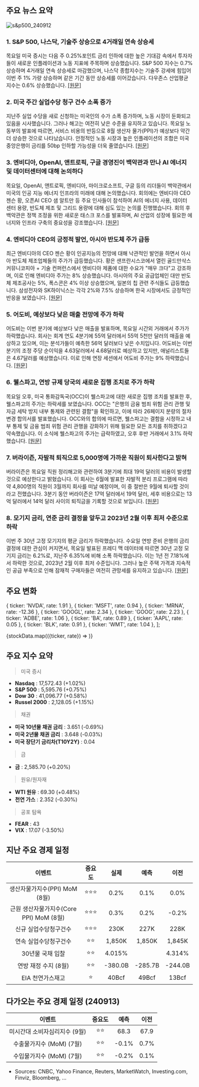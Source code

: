 ## 주요 뉴스 요약

![s&p500_240912](/map/240912.png)

### 1. **S&P 500, 나스닥, 기술주 상승으로 4거래일 연속 상승세**

목요일 미국 증시는 다음 주 0.25%포인트 금리 인하에 대한 높은 기대감 속에서 투자자들이 새로운 인플레이션과 노동 지표에 주목하며 상승했습니다. S&P 500 지수는 0.7% 상승하며 4거래일 연속 상승세로 마감했으며, 나스닥 종합지수는 기술주 강세에 힘입어 이번 주 1% 가량 상승하며 같은 기간 동안 상승세를 이어갔습니다. 다우존스 산업평균지수는 0.6% 상승했습니다. [[원문]](https://finance.yahoo.com/news/live/stock-market-today-sp-500-nasdaq-jump-for-4th-straight-day-as-tech-leads-stocks-higher-200034896.html)

### 2. **미국 주간 실업수당 청구 건수 소폭 증가**

지난주 실업 수당을 새로 신청하는 미국인의 수가 소폭 증가하며, 노동 시장이 둔화되고 있음을 시사했습니다. 그러나 해고는 여전히 낮은 수준을 유지하고 있습니다. 목요일 노동부의 발표에 따르면, 서비스 비용의 반등으로 8월 생산자 물가(PPI)가 예상보다 약간 더 상승한 것으로 나타났습니다. 안정적인 노동 시장과 높은 인플레이션의 조합은 미국 중앙은행이 금리를 50bp 인하할 가능성을 더욱 줄였습니다. [[원문]](https://www.reuters.com/markets/us/us-weekly-jobless-claims-rise-moderately-2024-09-12/)

### 3. **엔비디아, OpenAI, 앤트로픽, 구글 경영진이 백악관과 만나 AI 에너지 및 데이터센터에 대해 논의하다**

목요일, OpenAI, 앤트로픽, 엔비디아, 마이크로소프트, 구글 등의 리더들이 백악관에서 미국의 인공 지능 에너지 인프라의 미래에 대해 논의했습니다. 회의에는 엔비디아 CEO 젠슨 황, 오픈AI CEO 샘 알트만 등 주요 인사들이 참석하여 AI의 에너지 사용, 데이터 센터 용량, 반도체 제조 및 그리드 용량에 대해 심도 있는 논의를 진행했습니다. 회의 후 백악관은 정책 조정을 위한 새로운 태스크 포스를 발표하며, AI 산업의 성장에 필요한 에너지와 인프라 구축의 중요성을 강조했습니다. [[원문]](https://www.cnbc.com/2024/09/12/openai-anthropic-and-google-leaders-met-with-white-house-to-talk-ai-.html)

### 4. **엔비디아 CEO의 긍정적 발언, 아시아 반도체 주가 급등**

최근 엔비디아의 CEO 젠슨 황이 인공지능의 전망에 대해 낙관적인 발언을 하면서 아시아 반도체 제조업체들의 주가가 급등했습니다. 황은 샌프란시스코에서 열린 골드만삭스 커뮤니코피아 + 기술 컨퍼런스에서 엔비디아 제품에 대한 수요가 "매우 크다"고 강조하며, 이로 인해 엔비디아 주가는 8% 상승했습니다. 아시아의 주요 공급업체인 대만 반도체 제조공사는 5%, 폭스콘은 4% 이상 상승했으며, 일본의 칩 관련 주식들도 급등했습니다. 삼성전자와 SK하이닉스는 각각 2%와 7.5% 상승하며 한국 시장에서도 긍정적인 반응을 보였습니다. [[원문]](https://www.cnbc.com/2024/09/12/asian-chip-related-stocks-rally-on-renewed-ai-optimism.html)

### 5. **어도비, 예상보다 낮은 매출 전망에 주가 하락**

어도비는 이번 분기에 예상보다 낮은 매출을 발표하며, 목요일 시간외 거래에서 주가가 하락했습니다. 회사는 회계 연도 4분기에 55억 달러에서 55억 5천만 달러의 매출을 예상하고 있으며, 이는 분석가들이 예측한 56억 달러보다 낮은 수치입니다. 어도비는 이번 분기의 조정 주당 순이익을 4.63달러에서 4.68달러로 예상하고 있지만, 애널리스트들은 4.67달러를 예상했습니다. 이로 인해 연장 세션에서 어도비 주가는 9% 하락했습니다. [[원문]](https://www.marketwatch.com/story/adobe-earnings-report-brings-records-but-stock-falls-as-outlook-underwhelms-08b355eb?mod=home-page)

### 6. **웰스파고, 연방 규제 당국의 새로운 집행 조치로 주가 하락**

목요일 오후, 미국 통화감독국(OCC)이 웰스파고에 대한 새로운 집행 조치를 발표한 후, 웰스파고의 주가는 하락세를 보였습니다. OCC는 "은행의 금융 범죄 위험 관리 관행 및 자금 세탁 방지 내부 통제와 관련된 결함"을 확인하고, 이에 따라 26페이지 분량의 절차 변경 합의서를 발표했습니다. OCC와의 합의에 따르면, 웰스파고는 결함을 시정하고 내부 통제 및 금융 범죄 위험 관리 관행을 강화하기 위해 필요한 모든 조치를 취하겠다고 약속했습니다. 이 소식에 웰스파고의 주가는 급락하였고, 오후 후반 거래에서 3.1% 하락했습니다. [[원문]](https://www.marketwatch.com/story/wells-fargo-stock-falls-on-fresh-enforcement-action-by-feds-2c4eb7c7?mod=home-page)

### 7. **버라이즌, 자발적 퇴직으로 5,000명에 가까운 직원이 퇴사한다고 밝혀**

버라이즌은 목요일 직원 정리해고와 관련하여 3분기에 최대 19억 달러의 비용이 발생할 것으로 예상한다고 밝혔습니다. 이 회사는 6월에 발표한 자발적 분리 프로그램에 따라 약 4,800명의 직원이 3월까지 회사를 떠날 예정이며, 이 중 절반은 9월에 퇴사할 것이라고 전했습니다. 3분기 동안 버라이즌은 17억 달러에서 19억 달러, 세후 비용으로는 13억 달러에서 14억 달러 사이의 퇴직금을 기록할 것으로 보입니다. [[원문]](https://www.marketwatch.com/story/verizon-puts-price-tag-on-buyouts-and-says-nearly-5-000-employees-are-leaving-d29f4c15?mod=home-page)

### 8. **모기지 금리, 연준 금리 결정을 앞두고 2023년 2월 이후 최저 수준으로 하락**

이번 주 30년 고정 모기지의 평균 금리가 하락했습니다. 수요일 연방 준비 은행의 금리 결정에 대한 관심이 커지면서, 목요일 발표된 프레디 맥 데이터에 따르면 30년 고정 모기지 금리는 6.2%로, 지난주 6.35%에 비해 소폭 하락했습니다. 이는 1년 전 7.18%에서 하락한 것으로, 2023년 2월 이후 최저 수준입니다. 그러나 높은 주택 가격과 지속적인 공급 부족으로 인해 잠재적 구매자들은 여전히 관망세를 유지하고 있습니다. [[원문]](https://finance.yahoo.com/news/mortgage-rates-fall-to-lowest-level-since-february-2023-ahead-of-fed-rate-decision-162634766.html)

## 주요 변화

  { ticker: 'NVDA', rate: 1.91 },
  { ticker: 'MSFT', rate: 0.94 },
  { ticker: 'MRNA', rate: -12.36 },
  { ticker: 'GOOGL', rate: 2.34 },
  { ticker: 'GOOG', rate: 2.23 },
  { ticker: 'ADBE', rate: 1.06 },
  { ticker: 'BA', rate: 0.89 },
  { ticker: 'AAPL', rate: 0.05 },
  { ticker: 'BLK', rate: 0.91 },
  { ticker: 'WMT', rate: 1.04 },
];

{stockData.map(({ticker, rate}) => <StockCardMini ticker={ticker} rate={rate}></StockCardMini>)}

## 주요 지수 요약

> 미국 증시

- **Nasdaq** : 17,572.43 (+1.02%)
- **S&P 500** : 5,595.76 (+0.75%)
- **Dow 30** : 41,096.77 (+0.58%)
- **Russel 2000** : 2,128.05 (+1.15%)

> 채권

- **미국 10년물 채권 금리** : 3.651 (-0.69%)
- **미국 2년물 채권 금리** : 3.648 (-0.03%)
- **미국 장단기 금리차(T10Y2Y)** : 0.04

> 금

- **금** : 2,585.70 (+0.20%)

> 원유/원자재

- **WTI 원유** : 69.30 (+0.48%)
- **천연 가스** : 2.352 (-0.30%)

> 공포 탐욕

- **FEAR** : 43
- **VIX** : 17.07 (-3.50%)

## 지난 주요 경제 일정

|                 이벤트                  | 중요도 |  실제   |  예측   |  이전   |
| :-------------------------------------: | :----: | :-----: | :-----: | :-----: |
|      생산자물가지수(PPI) MoM (8월)      | ⭐⭐⭐ |  0.2%   |  0.1%   |  0.0%   |
| 근원 생산자물가지수(Core PPI) MoM (8월) | ⭐⭐⭐ |  0.3%   |  0.2%   |  -0.2%  |
|          신규 실업수당청구건수          | ⭐⭐⭐ |  230K   |  227K   |  228K   |
|          연속 실업수당청구건수          |  ⭐⭐  | 1,850K  | 1,850K  | 1,845K  |
|            30년물 국채 입찰             |  ⭐⭐  | 4.015%  |         | 4.314%  |
|          연방 재정 수지 (8월)           |  ⭐⭐  | -380.0B | -285.7B | -244.0B |
|            EIA 천연가스재고             |   ⭐   |  40Bcf  |  49Bcf  |  13Bcf  |

## 다가오는 주요 경제 일정 (240913)

|            이벤트             | 중요도 | 예측  | 이전 |
| :---------------------------: | :----: | :---: | :--: |
| 미시간대 소비자심리지수 (9월) |  ⭐⭐  | 68.3  | 67.9 |
|   수출물가지수 (MoM) (7월)    |  ⭐⭐  | -0.1% | 0.7% |
|   수입물가지수 (MoM) (7월)    |  ⭐⭐  | -0.2% | 0.1% |

- Sources: CNBC, Yahoo Finance, Reuters, MarketWatch, Investing.com, Finviz, Bloomberg, ...
